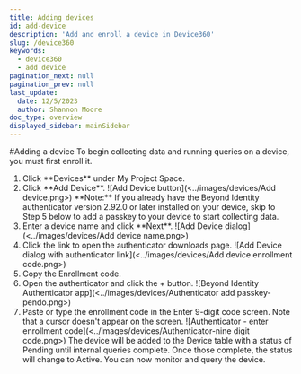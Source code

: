 ---
title: Adding devices
id: add-device
description: 'Add and enroll a device in Device360'
slug: /device360
keywords:
  - device360
  - add device
pagination_next: null
pagination_prev: null
last_update:
  date: 12/5/2023
  author: Shannon Moore
doc_type: overview
displayed_sidebar: mainSidebar
---

#Adding a device
To begin collecting data and running queries on a device, you must first enroll it. 
<ol>
<li> Click **Devices** under My Project Space.
</li>
<li> Click **Add Device**.
![Add Device button](<../images/devices/Add device.png>)
**Note:** If you already have the Beyond Identity authenticator version 2.92.0 or later installed on your device, skip to Step 5 below to add a passkey to your device to start collecting data.
</li>
<li> Enter a device name and click **Next**.
![Add Device dialog](<../images/devices/Add device name.png>)
</li>
<li> Click the link to open the authenticator downloads page.
![Add Device dialog with authenticator link](<../images/devices/Add device enrollment code.png>)
</li>
<li> Copy the Enrollment code.
</li>
<li> Open the authenticator and click the + button.
![Beyond Identity Authenticator app](<../images/devices/Authenticator add passkey-pendo.png>)
</li>
<li> Paste or type the enrollment code in the Enter 9-digit code screen. Note that a cursor doesn't appear on the screen.
![Authenticator - enter enrollment code](<../images/devices/Authenticator-nine digit code.png>)
The device will be added to the Device table with a status of Pending until internal queries complete. Once those complete, the status will change to Active.
You can now monitor and query the device.
</li>
</ol>